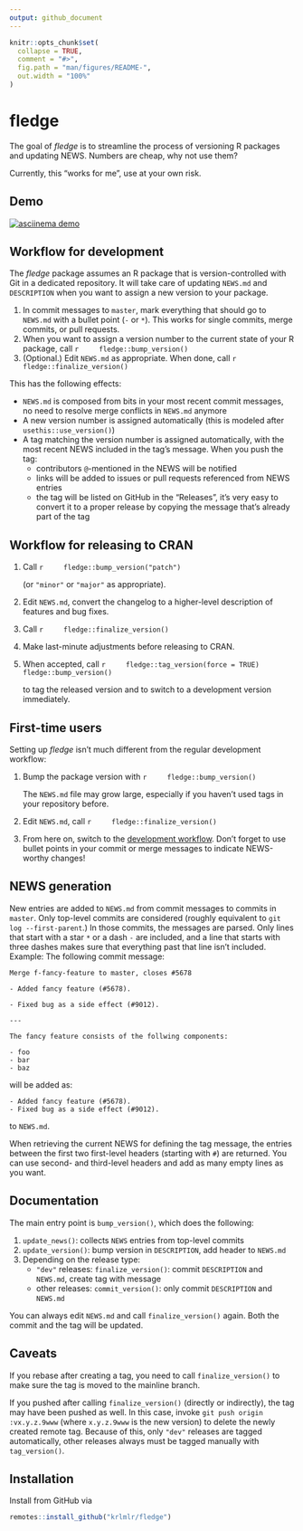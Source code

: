 ```yaml
---
output: github_document
---
```


<!-- README.md is generated from README.Rmd. Please edit that file -->

```r
knitr::opts_chunk$set(
  collapse = TRUE,
  comment = "#>",
  fig.path = "man/figures/README-",
  out.width = "100%"
)
```
# fledge

The goal of *fledge* is to streamline the process of versioning R packages and updating NEWS. Numbers are cheap, why not use them?

Currently, this "works for me", use at your own risk.

## Demo

[![asciinema demo](readme/demo.gif)](https://asciinema.org/a/173876)

## Workflow for development

The *fledge* package assumes an R package that is version-controlled with Git in a dedicated repository. It will take care of updating `NEWS.md` and `DESCRIPTION` when you want to assign a new version to your package.

1. In commit messages to `master`, mark everything that should go to `NEWS.md` with a bullet point (`-` or `*`). This works for single commits, merge commits, or pull requests.
1. When you want to assign a version number to the current state of your R package, call
    ```r
    fledge::bump_version()
    ```
1. (Optional.) Edit `NEWS.md` as appropriate. When done, call
    ```r
    fledge::finalize_version()
    ```

This has the following effects:

- `NEWS.md` is composed from bits in your most recent commit messages, no need to resolve merge conflicts in `NEWS.md` anymore
- A new version number is assigned automatically (this is modeled after `usethis::use_version()`)
- A tag matching the version number is assigned automatically, with the most recent NEWS included in the tag's message. When you push the tag:
    - contributors `@`-mentioned in the NEWS will be notified
    - links will be added to issues or pull requests referenced from NEWS entries
    - the tag will be listed on GitHub in the "Releases", it's very easy to convert it to a proper release by copying the message that's already part of the tag


## Workflow for releasing to CRAN

1. Call
    ```r
    fledge::bump_version("patch")
    ```
    
    (or `"minor"` or `"major"` as appropriate).
1. Edit `NEWS.md`, convert the changelog to a higher-level description of features and bug fixes.
1. Call
    ```r
    fledge::finalize_version()
    ```
1. Make last-minute adjustments before releasing to CRAN.
1. When accepted, call
    ```r
    fledge::tag_version(force = TRUE)
    fledge::bump_version()
    ```
    
    to tag the released version and to switch to a development version immediately.

## First-time users

Setting up *fledge* isn't much different from the regular development workflow:

1. Bump the package version with
    ```r
    fledge::bump_version()
    ```
    
    The `NEWS.md` file may grow large, especially if you haven't used tags in your repository before.
1. Edit `NEWS.md`, call
    ```r
    fledge::finalize_version()
    ```
1. From here on, switch to the [development workflow](#workflow-for-development). Don't forget to use bullet points in your commit or merge messages to indicate NEWS-worthy changes!

## NEWS generation

New entries are added to `NEWS.md` from commit messages to commits in `master`. Only top-level commits are considered (roughly equivalent to `git log --first-parent`.) In those commits, the messages are parsed. Only lines that start with a star `*` or a dash `-` are included, and a line that starts with three dashes makes sure that everything past that line isn't included. Example: The following commit message:

```
Merge f-fancy-feature to master, closes #5678

- Added fancy feature (#5678).

- Fixed bug as a side effect (#9012).

---

The fancy feature consists of the follwing components:

- foo
- bar
- baz
```

will be added as:

```
- Added fancy feature (#5678).
- Fixed bug as a side effect (#9012).
```

to `NEWS.md`.

When retrieving the current NEWS for defining the tag message, the entries between the first two first-level headers (starting with `# `) are returned. You can use second- and third-level headers and add as many empty lines as you want.


## Documentation

The main entry point is `bump_version()`, which does the following:

1. `update_news()`: collects `NEWS` entries from top-level commits
2. `update_version()`: bump version in `DESCRIPTION`, add header to `NEWS.md`
3. Depending on the release type:
    - `"dev"` releases: `finalize_version()`: commit `DESCRIPTION` and `NEWS.md`, create tag with message
    - other releases: `commit_version()`: only commit `DESCRIPTION` and `NEWS.md`

You can always edit `NEWS.md` and call `finalize_version()` again. Both the commit and the tag will be updated.

## Caveats

If you rebase after creating a tag, you need to call `finalize_version()` to make sure the tag is moved to the mainline branch.

If you pushed after calling `finalize_version()` (directly or indirectly), the tag may have been pushed as well.   In this case, invoke `git push origin :vx.y.z.9www` (where `x.y.z.9www` is the new version) to delete the newly created remote tag.  Because of this, only `"dev"` releases are tagged automatically, other releases always must be tagged manually with `tag_version()`.


## Installation

Install from GitHub via

``` r
remotes::install_github("krlmlr/fledge")
```
